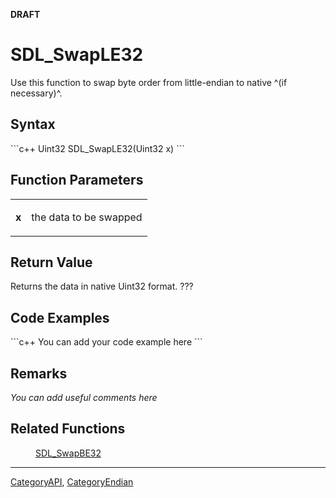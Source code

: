 <!-- pragma section-numbers off -->
<!-- pragma disable-camelcase -->
'''DRAFT'''

= SDL_SwapLE32 =
Use this function to swap byte order from little-endian to native ^(if necessary)^.


== Syntax ==
```c++
Uint32 SDL_SwapLE32(Uint32 x)
```

== Function Parameters ==
{|
|'''x'''
|the data to be swapped
|}

== Return Value ==
Returns the data in native Uint32 format. ???

== Code Examples ==
```c++
You can add your code example here
```

== Remarks ==
''You can add useful comments here''

== Related Functions ==
:[[SDL_SwapBE32]]

----
[[CategoryAPI]], [[CategoryEndian]]
